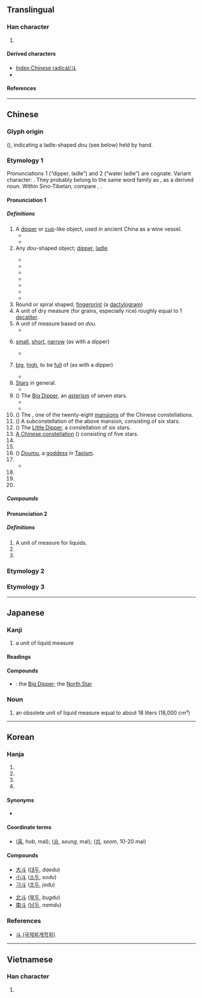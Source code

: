 {{also|鬥|头}}
{{character info}}
{{character info|⽃}}
==Translingual==
{{stroke order|type=animate}}
{{ja-forms|[[闘]]|[[斗]]|[[鬥]]/[[鬭]]}}

===Han character===
{{Han char|rn=68|rad=斗|as=00|sn=4|four=34000|canj=YJ|ids=⿻⿻㇀丨⺀}}

# {{mul-kangxi radical-def}}

====Derived characters====
* [[Index:Chinese radical/斗]]
* {{l|mul|[[料]], [[斛]], [[斡]], [[魁]], [[蚪]], [[斜]]}}

====References====
{{Han ref|kx=0477.240|dkj=13489|dj=0835.270|hdz=32252.010|uh=6597}}

----

==Chinese==

===Glyph origin===
{{Han etym}}
{{liushu|p}} (''{{w|Shuowen}}''), indicating a ladle-shaped ''dou'' (see below) held by hand.

===Etymology 1===
{{zh-forms|alt=𤣫,𠦁,𣁬}}
Pronunciations 1 (“dipper, ladle”) and 2 (“water ladle”) are cognate. Variant character: {{zh-l|枓|ladle}}. They probably belong to the same word family as {{och-l|注|to pour}}, as a derived noun. Within Sino-Tibetan, compare {{cog|bo|ཆུ||water}}, {{m|bo|འཆུ||to scoop up, to ladle water}}.

====Pronunciation 1====
{{zh-pron
|m=dǒu
|m-s=
|dg=
|c=dau2
|c-t=
|g=deu3
|h=pfs=téu;gd=dêu3
|j=dou2
|mb=dě
|md=dāu
|mn=táu/qz:tió/tw,xm,zz:tó͘
|mn_note=táu - vernacular; tió/tó͘ - literary
|w=2teu
|x=dou3
|mc=y
|oc=1,1
|cat=n,a,pn
}}

=====Definitions=====
{{zh-hanzi}}
{{zh-wp|zh|yue}}

# A [[dipper]] or [[cup]]-like object, used in ancient China as a wine vessel.
#* {{zh-x|斗量|to measure with ''dou''; numerous}}
#* {{zh-x|斗筲|''dou'' and ''xiao''; humble; insignificant}}
# Any ''dou''-shaped object; [[dipper]], [[ladle]].
#: {{zh-x|漏斗|funnel}}
#: {{zh-x|熨斗|flatiron}}
#* {{zh-x|煙斗|tobacco pipe}}
#* {{zh-x|風斗|wind scoop}}
#* {{zh-x|水斗|water ladle}}
#* {{zh-x|墨斗|carpenter's ink marker}}
#* {{zh-x|抽斗|drawer}}
#* {{zh-x|斗笠|wide-brimmed rain hat}}
#* {{zh-x|斗篷|cape, cloak}}
# Round or spiral shaped; [[fingerprint]] (a [[dactylogram]])
# A unit of dry measure (for grains, especially rice) roughly equal to 1 [[decaliter]].
# A unit of measure based on ''dou''.
#* {{zh-x|升斗|''sheng'' and ''dou''; a small amount}}
# {{lb|zh|figurative}} [[small]], [[short]], [[narrow]] (as with a dipper)
#* {{zh-x|斗室|small room}}
# {{lb|zh|figurative}} [[big]], [[high]], to be [[full]] of (as with a dipper)
#* {{zh-x|斗膽|venture; boldly}}
# [[star|Star]]s in general.
#* {{zh-x|星斗|stars}}
# ({{zh-l|*北斗}}) The [[Big Dipper]], an [[asterism]] of seven stars.
#* {{zh-x|星移斗轉|passage of time}}
#* {{zh-x|泰斗|the leading authority}}
# ({{zh-l|*斗宿}}) The {{w|Dipper (Chinese constellation)}}, one of the twenty-eight [[mansion]]s of the Chinese constellations.
# ({{zh-l|*南斗}}) A subconstellation of the above mansion, consisting of six stars.
# ({{zh-l|*小北斗}}) The [[Little Dipper]], a constellation of six stars.
# [[w:zh:斗 (星官)|A Chinese constellation]] ({{zh-l|*星官}}) consisting of five stars.
# {{zh-abbrev|刁斗|[[cauldron]], [[cymbal]]}}
# {{zh-abbrev|科斗|tadpole}}
# ({{zh-l|*斗姆}}) [[w:zh:斗姆|''Doumu'']], a [[goddess]] in [[Taoism]].
# {{zh-alt-form|*枓|the system of [[wood]] [[bracket]]s on the top of a [[column]] supporting the [[crossbeam]]}}
#* {{zh-x|斗拱|corbel bracket}}
# {{zh-alt-form|陡|steep, cliffy}}
# {{zh-alt-form|陡|suddenly, in a sudden}}
# {{zh-alt-form|抖|to tremble, to shake off}}

=====Compounds=====
{{zh-der|升斗之祿|尺寸斗粟|告天拜斗|刁斗|巴斗|五斗米道|升斗小民|公斗|八斗才|八斗之才|志沖斗牛|五斗米|北斗七星|一天星斗|五斗櫃|孔章望斗|尺板斗食|五斗折腰|升斗|家無斗儲|山斗|久仰山斗|南箕北斗|五斗解酲|大斗小秤|大斗|尺布斗粟|八斗陳思|北斗|冰斗|八斗子|斗魁|斗方|斗渠|斗粟尺布|星移斗轉|秤平斗滿|斗筲之輩|斗酒隻雞|斗筲之材|步斗踏罡|斗室生輝|栽觔斗|戽斗|斗筲小器|泰山北斗|斗杓|文章星斗|日進斗金|氣沖牛斗|斗筲之才|搬斗|氣沖斗牛|斗香|斗箕|漏斗管|煙斗|步罡踏斗|斗牛|斗絕|斗山|斗儲|斗笠|滴水漏斗|斗筲|斗極|火斗|斗筲之徒|熨斗|打筋斗|摔筋斗|斗栱|拜斗|斗門|斗食|玉斗|才儲八斗|斗城|斗拱|穿跟斗|橡斗|積金至斗|移星換斗|科斗書|斗概|科斗文|掊斗折衡|折腰五斗|無梁斗|斗筲役|氣吞牛斗|漏斗器|斗轉參橫|抽斗|斗轉星移|斗杓轉勢|斗酒百篇|斗柄|畚斗|斗升之祿|斗酒學士|星斗|珠斗爛班|斗室|斗南|番張跟斗|折腰升斗|斗篷|才當曹斗|斗藪|掛斗|斗升之水|斗斛之祿|斗重山齊|斗燈|才高八斗|斗居|斗膽|斗絕一隅|沒量斗|斗筲穿窬|斗蓬裝|泰斗|斗紋|斗店|漏斗|斗頓|斗粟囊金|斗府|斗帳|斗齋|斗車|斗升|斗量車載|斗酒|斗筲之器|斗筲之人|斗杓東指|斗方名士|斗子|斗大|斗南一人|氣克斗牛|熅斗|斗然|銅斗家計|翻跟斗|翻筋斗|老斗|菸斗|維斗|筲斗|車載斗量|腮斗|笆斗|墨斗魚|墨斗|金印如斗|筋斗雲|箕斗|菸斗絲|觔斗|門斗|風斗|香斗|膽大如斗|電熨斗|雙柑斗酒|紫微斗數|阿斗|鐎斗|錢過北斗|銅斗家私|銅斗兒|金斗|車斗|豐城貫斗|翻過筋斗|筋斗|觔斗雲|斗湖堤|三斗坪|斗六|不為五斗米折腰|斗姥|斗姥元君|便斗|拋輾斗:pha-liàn-táu;Min Nan|捙畚斗:chhia-pùn-táu;Min Nan}}

====Pronunciation 2====
{{zh-pron
|m=zhǔ
|oc=2,n
|cat=n,a,pn
}}

=====Definitions=====
{{zh-hanzi}}

# A unit of measure for liquids.
# {{zh-alt-form|*枓|ladle or spoon used for [[scooping]] water}}
# {{zh-alt-form|主|master, God}}

===Etymology 2===
{{zh-see|鬥}}

===Etymology 3===
{{zh-see|陡|ss}}

{{zh-cat|Intermediate}}

----

==Japanese==
{{wp|lang=ja}}

===Kanji===
{{ja-kanji|grade=c|rs=斗00}}

# a unit of liquid measure

====Readings====
{{ja-readings
|goon=つ
|kanon=とう
|kanyoon=と
|kun=ます-, ひしゃく-, とます-
}}

====Compounds====
{{der-top|Compounds}}
* {{ja-r|北%斗|ほく%と}}: the [[Big Dipper]]; the [[North Star]]
{{der-bottom}}

===Noun===
{{ja-noun|と}}

# an obsolete unit of liquid measure equal to about 18 liters (18,000 cm³)

----

==Korean==

===Hanja===
{{ko-hanja|말|두}}

# {{hanja form of|두|[[measure]] of about 18 [[liter]]s; such measuring vessel}}
# {{hanja form of|두|[[cauldron]]; [[cymbal]]}}
# {{hanja form of|두|[[dipper]], [[ladle]]}}
# {{hanja form of|두|[[asterism]] around [[Polaris]] such as [[Big Dipper]] and [[Little Dipper]]}}

====Synonyms====
* {{sense|cauldron}} {{l|ko|刁}}

====Coordinate terms====
* {{sense|unit}} {{l|ko|合}} ([[홉]], ''hob'', {{frac|100}} mal); {{l|ko|升}} ([[승]], ''seung'', {{frac|10}} mal); {{l|ko|石}} ([[섬]], ''seom'', 10-20 mal)

====Compounds====
{{top2}}
* [[大斗]] ([[대두]], ''daedu'')
* [[小斗]] ([[소두]], ''sodu'')
* [[刁斗]] ([[조두]], ''jodu'')
{{mid2}}
* [[北斗]] ([[북두]], ''bugdu'')
* [[南斗]] ([[남두]], ''namdu'')
{{bottom}}

===References===
* [https://web.archive.org/web/20160304095655/http://www.toegye.ne.kr/dic/read_dic.asp?table=board&page=1&m_no=4471&str1=2&str2=%E5%88%81 斗 (국제퇴계학회)]

----

==Vietnamese==

===Han character===
{{vi-hantu|[[đẩu]], [[đấu]], [[điếu]], [[tẩu]]|rs=斗00}}

# {{rfdef|vi|sort=斗00}}

[[Category:CJKV radicals| ]]